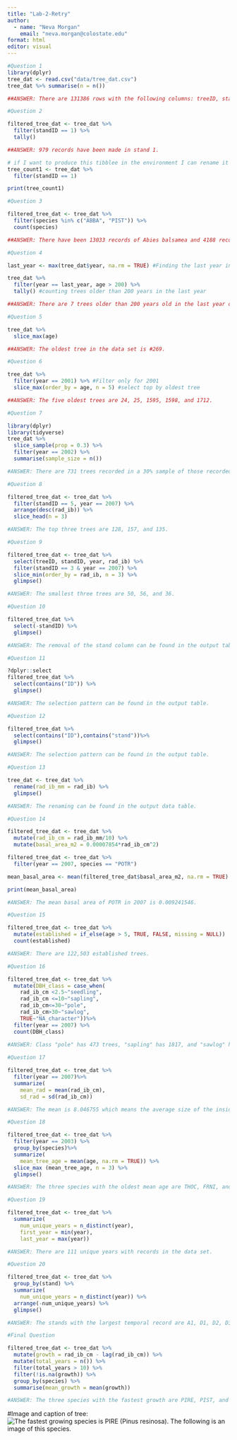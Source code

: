 ```yaml
---
title: "Lab-2-Retry"
author: 
  - name: "Neva Morgan"
    email: "neva.morgan@colostate.edu"
format: html
editor: visual
---
```


```r
#Question 1
library(dplyr)
tree_dat <- read.csv("data/tree_dat.csv")
tree_dat %>% summarise(n = n()) 

##ANSWER: There are 131386 rows with the following columns: treeID, standID, stand, year, species, age, inc, and rad_ib.
```

```r
#Question 2

filtered_tree_dat <- tree_dat %>%
  filter(standID == 1) %>%
  tally()

##ANSWER: 979 records have been made in stand 1. 
```

```r
# if I want to produce this tibblee in the environment I can rename it (this is called and assignment) and print it 
tree_count1 <- tree_dat %>%
  filter(standID == 1)

print(tree_count1)
```

```r
#Question 3

filtered_tree_dat <- tree_dat %>%
  filter(species %in% c("ABBA", "PIST")) %>%
  count(species)

##ANSWER: There have been 13033 records of Abies balsamea and 4188 records of Pinus strobus. 
```

```r
#Question 4

last_year <- max(tree_dat$year, na.rm = TRUE) #Finding the last year in the data set; $ notates choosing the column "year" within the data; other statement is getting rid of values that don't exist

tree_dat %>%
  filter(year == last_year, age > 200) %>%
  tally() #counting trees older than 200 years in the last year

##ANSWER: There are 7 trees older than 200 years old in the last year of the dataset. 
```

```r
#Question 5

tree_dat %>%
  slice_max(age)

##ANSWER: The oldest tree in the data set is #269. 
```

```r
#Question 6

tree_dat %>% 
  filter(year == 2001) %>% #Filter only for 2001
  slice_max(order_by = age, n = 5) #select top by oldest tree

##ANSWER: The five oldest trees are 24, 25, 1595, 1598, and 1712. 
```

```r
#Question 7

library(dplyr)
library(tidyverse)
tree_dat %>%
  slice_sample(prop = 0.3) %>%
  filter(year == 2002) %>%   
  summarise(sample_size = n())

#ANSWER: There are 731 trees recorded in a 30% sample of those recorded in 2002. 
```

```r
#Question 8

filtered_tree_dat <- tree_dat %>% 
  filter(standID == 5, year == 2007) %>%
  arrange(desc(rad_ib)) %>%
  slice_head(n = 3)

#ANSWER: The top three trees are 128, 157, and 135.
```

```r
#Question 9

filtered_tree_dat <- tree_dat %>%
  select(treeID, standID, year, rad_ib) %>%
  filter(standID == 3 & year == 2007) %>% 
  slice_min(order_by = rad_ib, n = 3) %>%
  glimpse() 

#ANSWER: The smallest three trees are 50, 56, and 36.
```

```r
#Question 10

filtered_tree_dat %>%
  select(-standID) %>%
  glimpse()

#ANSWER: The removal of the stand column can be found in the output table. 
```

```r
#Question 11 

?dplyr::select
filtered_tree_dat %>%
  select(contains("ID")) %>%
  glimpse()

#ANSWER: The selection pattern can be found in the output table. 
```

```r
#Question 12

filtered_tree_dat %>%
  select(contains("ID"),contains("stand"))%>%
  glimpse()

#ANSWER: The selection pattern can be found in the output table. 
```

```r
#Question 13

tree_dat <- tree_dat %>%
  rename(rad_ib_mm = rad_ib) %>%
  glimpse()

#ANSWER: The renaming can be found in the output data table. 
```

```r
#Question 14

filtered_tree_dat <- tree_dat %>% 
  mutate(rad_ib_cm = rad_ib_mm/10) %>%
  mutate(basal_area_m2 = 0.00007854*rad_ib_cm^2)

filtered_tree_dat <- tree_dat %>%
  filter(year == 2007, species == "POTR")

mean_basal_area <- mean(filtered_tree_dat$basal_area_m2, na.rm = TRUE)

print(mean_basal_area)

#ANSWER: The mean basal area of POTR in 2007 is 0.009241546.
```

```r
#Question 15

filtered_tree_dat <- tree_dat %>%
  mutate(established = if_else(age > 5, TRUE, FALSE, missing = NULL)) |>
  count(established)

#ANSWER: There are 122,503 established trees.
```

```r
#Question 16

filtered_tree_dat <- tree_dat %>%
  mutate(DBH_class = case_when(
    rad_ib_cm <2.5~"seedling", 
    rad_ib_cm <=10~"sapling",
    rad_ib_cm<=30~"pole",
    rad_ib_cm>30~"sawlog",
    TRUE~"NA_character"))%>%
  filter(year == 2007) %>% 
  count(DBH_class)
  
#ANSWER: Class "pole" has 473 trees, "sapling" has 1817, and "sawlog" has 1 tree.
```

```r
#Question 17

filtered_tree_dat <- tree_dat %>%
  filter(year == 2007)%>%
  summarize(
    mean_rad = mean(rad_ib_cm),
    sd_rad = sd(rad_ib_cm))

#ANSWER: The mean is 8.046755 which means the average size of the inside bark radius at breast height is 8.046755. The standard deviation is 3.069321 which means the average variation of each value from the mean is 3.069321.
```

```r
#Question 18

filtered_tree_dat <- tree_dat %>%
  filter(year == 2003) %>%
  group_by(species)%>%
  summarize(
    mean_tree_age = mean(age, na.rm = TRUE)) %>%
  slice_max (mean_tree_age, n = 3) %>%
  glimpse()

#ANSWER: The three species with the oldest mean age are THOC, FRNI, and PIST. 
```

```r
#Question 19

filtered_tree_dat <- tree_dat %>%
  summarize(
    num_unique_years = n_distinct(year),
    first_year = min(year), 
    last_year = max(year))

#ANSWER: There are 111 unique years with records in the data set. 
```

```r
#Question 20

filtered_tree_dat <- tree_dat %>%
  group_by(stand) %>%
  summarize(
    num_unique_years = n_distinct(year)) %>%
  arrange(-num_unique_years) %>%
  glimpse()

#ANSWER: The stands with the largest temporal record are A1, D1, D2, D3, and F1. 
```

```r
#Final Question

filtered_tree_dat <- tree_dat %>%
  mutate(growth = rad_ib_cm - lag(rad_ib_cm)) %>%
  mutate(total_years = n()) %>%
  filter(total_years > 10) %>%
  filter(!is.na(growth)) %>%
  group_by(species) %>%
  summarise(mean_growth = mean(growth))

#ANSWER: The three species with the fastest growth are PIRE, PIST, and POTR. The three species with the slowest growth are QURU, ACSA, and ACRU. 
```

#Image and caption of tree: ![The fastest growing species is PIRE (Pinus resinosa). The following is an image of this species.](img/Red-Pine1.jpg)
